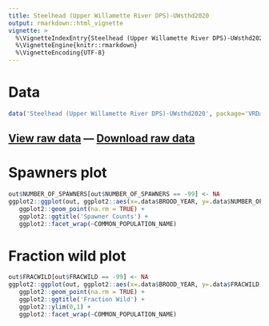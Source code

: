 ```yaml
---
title: Steelhead (Upper Willamette River DPS)-UWsthd2020
output: rmarkdown::html_vignette
vignette: >
  %\VignetteIndexEntry{Steelhead (Upper Willamette River DPS)-UWsthd2020}
  %\VignetteEngine{knitr::rmarkdown}
  %\VignetteEncoding{UTF-8}
---
```


# Data

```r
data('Steelhead (Upper Willamette River DPS)-UWsthd2020', package='VRData')
```

## [View raw data](../data/Steelhead (Upper Willamette River DPS)-UWsthd2020.html) &#8212; [Download raw data](../data/Steelhead (Upper Willamette River DPS)-UWsthd2020.csv)

# Spawners plot

```r
out$NUMBER_OF_SPAWNERS[out$NUMBER_OF_SPAWNERS == -99] <- NA
ggplot2::ggplot(out, ggplot2::aes(x=.data$BROOD_YEAR, y=.data$NUMBER_OF_SPAWNERS)) +
   ggplot2::geom_point(na.rm = TRUE) +
   ggplot2::ggtitle('Spawner Counts') +
   ggplot2::facet_wrap(~COMMON_POPULATION_NAME)
```

# Fraction wild plot

```r
out$FRACWILD[out$FRACWILD == -99] <- NA
ggplot2::ggplot(out, ggplot2::aes(x=.data$BROOD_YEAR, y=.data$FRACWILD)) +
   ggplot2::geom_point(na.rm = TRUE) +
   ggplot2::ggtitle('Fraction Wild') +
   ggplot2::ylim(0,1) +
   ggplot2::facet_wrap(~COMMON_POPULATION_NAME)
```

